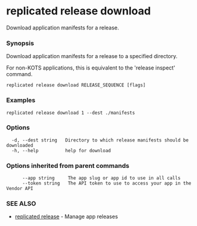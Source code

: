 # replicated release download

Download application manifests for a release.

### Synopsis

Download application manifests for a release to a specified directory.

For non-KOTS applications, this is equivalent to the 'release inspect' command.

```
replicated release download RELEASE_SEQUENCE [flags]
```

### Examples

```
replicated release download 1 --dest ./manifests
```

### Options

```
  -d, --dest string   Directory to which release manifests should be downloaded
  -h, --help          help for download
```

### Options inherited from parent commands

```
      --app string     The app slug or app id to use in all calls
      --token string   The API token to use to access your app in the Vendor API
```

### SEE ALSO

* [replicated release](replicated-cli-release)	 - Manage app releases


